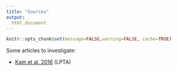```yaml
---
title: "Sources"
output:
  html_document
---
```


```r
knitr::opts_chunk$set(message=FALSE,warning=FALSE, cache=TRUE)
```

Some articles to investigate:

- [Kam et al. 2016](https://journals.sagepub.com/doi/pdf/10.1177/0149206313503010?casa_token=CvumXgxpkFAAAAAA:vEuf1NndY5je9AFfY5AtkXk2SrTH8jGazCmGgpkCpmLYdPYc2qiWV7-nQF_0l_NUYwbYY4tOT3qds8o) (LPTA)


